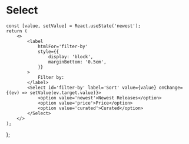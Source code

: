 
<Meta title='Select' component={Select} />

# Select

	const [value, setValue] = React.useState('newest');
	return (
		<>
			<label
				htmlFor='filter-by'
				style={{
					display: 'block',
					marginBottom: '0.5em',
				}}
			>
				Filter by:
			</label>
			<Select id='filter-by' label='Sort' value={value} onChange={(ev) => setValue(ev.target.value)}>
				<option value='newest'>Newest Releases</option>
				<option value='price'>Price</option>
				<option value='curated'>Curated</option>
			</Select>
		</>
	);
};

<Story name='Default'>
	<ManagedSelect />
</Story>
